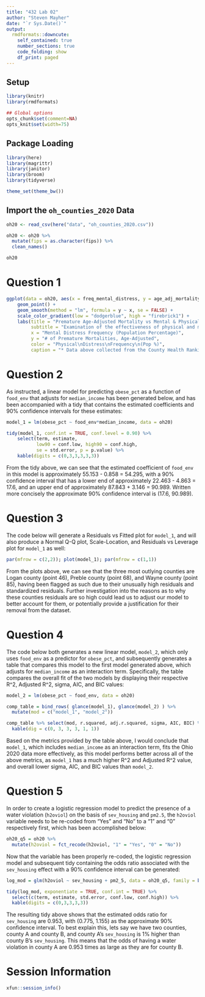 ```yaml
---
title: "432 Lab 02"
author: "Steven Mayher"
date: "`r Sys.Date()`"
output:
  rmdformats::downcute:
    self_contained: true
    number_sections: true
    code_folding: show
    df_print: paged
---
```


## Setup {-}

```r
library(knitr)
library(rmdformats)

## Global options
opts_chunk$set(comment=NA)
opts_knit$set(width=75)
```

## Package Loading {-}

```r
library(here)
library(magrittr)
library(janitor)
library(broom)
library(tidyverse)

theme_set(theme_bw())
```

## Import the `oh_counties_2020` Data {-}

```r
oh20 <- read_csv(here("data", "oh_counties_2020.csv")) 

oh20 <- oh20 %>%
  mutate(fips = as.character(fips)) %>%
  clean_names()

oh20
```

# Question 1

```r
ggplot(data = oh20, aes(x = freq_mental_distress, y = age_adj_mortality, col = freq_phys_distress, color)) +
    geom_point() +
    geom_smooth(method = "lm", formula = y ~ x, se = FALSE) + 
    scale_color_gradient(low = "dodgerblue", high = "firebrick1") +
    labs(title = "Premature Age-Adjusted Mortality vs Mental & Physical Distress Frequency",
         subtitle = "Examination of the effectiveness of physical and mental distress frequencies data for predicting premature age-\nadjusted mortality in Ohio Counties",
         x = "Mental Distress Frequency (Population Percentage)",
         y = "# of Premature Mortalities, Age-Adjusted",
         color = "Physical\nDistress\nFrequency\n(Pop %)",
         caption = "* Data above collected from the County Health Rankings report for 2020") 
```


# Question 2

As instructed, a linear model for predicting `obese_pct` as a function of `food_env` that adjusts for `median_income` has been generated below, and has been accompanied with a tidy that contains the estimated coefficients and 90% confidence intervals for these estimates:

```r
model_1 = lm(obese_pct ~ food_env*median_income, data = oh20)

tidy(model_1, conf.int = TRUE, conf.level = 0.90) %>%
    select(term, estimate, 
           low90 = conf.low, high90 = conf.high, 
           se = std.error, p = p.value) %>%
    kable(digits = c(0,3,3,3,3,3))
```

From the tidy above, we can see that the estimated coefficient of `food_env` in this model is approximately 55.153 - 0.858 = 54.295, with a 90% confidence interval that has a lower end of approximately 22.463 - 4.863 = 17.6, and an upper end of approximately 87.843 + 3.146 = 90.989. Written more concisely the approximate 90% confidence interval is (17.6, 90.989).

# Question 3

The code below will generate a Residuals vs Fitted plot for `model_1`, and will also produce a Normal Q-Q plot, Scale-Location, and Residuals vs Leverage plot for `model_1` as well:

```r
par(mfrow = c(2,2)); plot(model_1); par(mfrow = c(1,1))
```

From the plots above, we can see that the three most outlying counties are Logan county (point 46), Preble county (point 68), and Wayne county (point 85), having been flagged as such due to their unusually high residuals and standardized residuals. Further investigation into the reasons as to why these counties residuals are so high could lead us to adjust our model to better account for them, or potentially provide a justification for their removal from the dataset.

# Question 4

The code below both generates a new linear model, `model_2`, which only uses `food_env` as a predictor for `obese_pct`, and subsequently generates a table that compares this model to the first model generated above, which adjusts for `median_income` as an interaction term. Specifically, the table compares the overall fit of the two models by displaying their respective R^2, Adjusted R^2, sigma, AIC, and BIC values:

```r
model_2 = lm(obese_pct ~ food_env, data = oh20)

comp_table = bind_rows( glance(model_1), glance(model_2) ) %>%
  mutate(mod = c("model_1", "model_2"))

comp_table %>% select(mod, r.squared, adj.r.squared, sigma, AIC, BIC) %>%
  kable(dig = c(0, 3, 3, 3, 1, 1))
```
 
Based on the metrics provided by the table above, I would conclude that `model_1`, which includes `median_income` as an interaction term, fits the Ohio 2020 data more effectively, as this model performs better across all of the above metrics, as `model_1` has a much higher R^2 and Adjusted R^2 value, and overall lower sigma, AIC, and BIC values than `model_2`.

# Question 5

In order to create a logistic regression model to predict the presence of a water violation (`h2oviol`) on the basis of `sev_housing` and `pm2.5`, the `h2oviol` variable needs to be re-coded from "Yes" and "No" to a "1" and "0" respectively first, which has been accomplished below:

```r
oh20_q5 = oh20 %>%
  mutate(h2oviol = fct_recode(h2oviol, "1" = "Yes", "0" = "No"))
```

Now that the variable has been properly re-coded, the logistic regression model and subsequent tidy containing the odds ratio associated with the `sev_housing` effect with a 90% confidence interval can be generated:

```r
log_mod = glm(h2oviol ~ sev_housing + pm2_5, data = oh20_q5, family = binomial(link = "logit"))

tidy(log_mod, exponentiate = TRUE, conf.int = TRUE) %>%
  select(c(term, estimate, std.error, conf.low, conf.high)) %>%
  kable(digits = c(0,3,3,3,3))
```

The resulting tidy above shows that the estimated odds ratio for `sev_housing` are 0.953, with (0.775, 1.155) as the approximate 90% confidence interval. To best explain this, lets say we have two counties, county A and county B, and county A's `sev_housing` is 1% higher than county B's `sev_housing`. This means that the odds of having a water violation in county A are 0.953 times as large as they are for county B.

# Session Information {-}

```r
xfun::session_info()
```